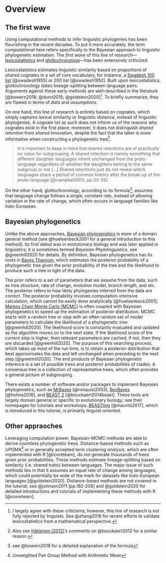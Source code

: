 # Overview 

## The first wave

Using computational methods to infer linguistic phylogenies has been flourishing in the recent decades. To put it more accurately, the term *computational* here refers specifically to the Bayesian approach to linguistic phylogenetic estimation. The *first wave* of this line of research—[lexicostatistics](https://en.wikipedia.org/wiki/Lexicostatistics) and [glottochronology](https://en.wikipedia.org/wiki/Glottochronology)—has been extensively criticized. 

Lexicostatistics estimates linguistic similarity based on proportions of shared cognates in a set of core vocabulary, for instance, a [Swadesh 100 list](https://en.wikipedia.org/wiki/Swadesh_list) [@swadesh1955] or 200 list [@swadesh1952]. Built upon lexicostatistics, glottochronology dates lineage-splitting between language pairs. Arguments against these early methods are well-described in the literature [@bowern2018; @dunn2015; @goldstein2020]^[I largely agree with these criticisms; however, this line of research is not fully rejected by linguists. See @zhang2016 for recent efforts to validate lexicostatistics from a mathematical perspective.]. To briefly summarize, they are flawed in terms of *data* and *assumptions*. 

On one hand, this line of research is entirely based on cognates, which simply captures lexical similarity or linguistic distance, instead of linguistic phylogenies. A cognate list as such does not inform us of the reasons why cognates exist in the first place; moreover, it does not distinguish *shared retention* from *shared innovation*, despite the fact that the latter is more informative when constructing a phylogenetic tree^[Also see [Häkkinen (2012)](http://www.elisanet.fi/alkupera/Problems_of_phylogenetics.pdf)'s comments on @bouckaert2012 for a similar reason.]. 

> It is important to keep in mind that shared retentions are of practically no value for subgrouping. A shared retention is merely something that different daughter languages inherit unchanged from the proto-language regardless of whether the daughters belong to the same subgroup or not [...] Shared retentions just do not reveal which languages share a period of common history after the break-up of the proto-language [@campbell2013, pp.33-35].

On the other hand, glottochronology, according to its formula^[see @bowern2018 for a detailed explanation of the formula], assumes that language change follows a single, constant rate, instead of allowing variation in the rate of change, which often occurs in language families like Indo-European.


## Bayesian phylogenetics

Unlike the above approaches, [Bayesian phylogenetics](https://en.wikipedia.org/wiki/Bayesian_inference_in_phylogeny#:~:text=Bayesian%20inference%20of%20phylogeny%20combines,prior%20and%20the%20likelihood%20model.) is more of a domain general method [see @huelsenbeck2001 for a general introduction to this method]. Its first debut was in evolutionary biology and was later applied in linguistics; it is sometimes termed *Bayesian Phylolinguistics*, see @greenhill2020 for details. By definition, Bayesian phylogenetics has its roots in [Bayes Theorom](https://en.wikipedia.org/wiki/Bayes%27_theorem), which estimates the posterior probability of a phylogenetic tree given the prior probability of the tree and the likelihood to produce such a tree in light of the data. 

\begin{equation}
 \Pr(Tree|Data)=\frac{\Pr(Data|Tree) \times \Pr(Tree)}{\Pr(Data)}
\end{equation}

The prior refers to a set of parameters that we assume from the data, such as tree structure, rate of change, evolution model, branch length, and etc. The posterior refers to how likely phylogenies inferred from the data are correct. The posterior probability involves computation-intensive calculation, which cannot be easily done analytically [@huelsenbeck2001]; [Markov Chain Monte Carlo (MCMC)](https://en.wikipedia.org/wiki/Markov_chain_Monte_Carlo) is often coupled with Bayesian phylogenetics to speed up the estimation of posterior distribution. MCMC starts with a random tree or *step* with an often random set of model parameters to calculate the likelihood of a phylogenetic tree [@greenhill2020]. The likelihood score is constantly evaluated and updated as the algorithm moves on to the next state. If the likelihood score of the current step is higher, then relevant parameters are cached; if not, then they are discarded [@greenhill2020]. The purpose of this searching process, which takes up most of the run time, is to obtain a posterior distribution that best approximates the data and left unchanged when preceding to the next step [@greenhill2020]. The end products of Bayesian phylogenetic inference is a set of possible trees and posterior probabilities of clades. A consensus tree is a collection of representative trees, which often provides a general picture of subgrouping. 

There exists a number of software and/or packages to implement Bayesian phylogenetics, such as [MrBayes](https://nbisweden.github.io/MrBayes/) [@ronquist2003], [RevBayes](https://revbayes.github.io/) [@hohna2016], and [BEAST 2](http://www.beast2.org/) [@bouckaert2014beast]. These tools are largely domain general or specific to evolutionary biology; see their homepages for tutorials and workshops. [BEASTling](https://beastling.readthedocs.io/en/latest/index.html) [@maurits2017], which is introduced in this tutorial, is primarily linguist-oriented. 

## Other appraoches

Leveraging computation power, Bayesian-MCMC methods are able to derive countless phylogenetic trees. Distance-based methods such as *UPGMA*^[Unweighted Pair Group Method with Arithmetic Mean] or in generally accepted term *clustering analysis*, which are often implemented with R [@rcoreteam], do not generate thousands of trees given prior probabilities. These methods estimate lineage-splitting based on similarity (i.e. shared traits) between languages. The major issue of such methods lies in that it assumes an equal rate of change among languages, which could potentially be wide of the mark for datasets like Indo-European languages [@goldstein2020]. Distance-based methods are not covered in the tutorial; see @johnson2011 [pp.182-208] and @goldstein2020 for detailed introductions and tutorials of implementing these methods with R [@rcoreteam]. 
